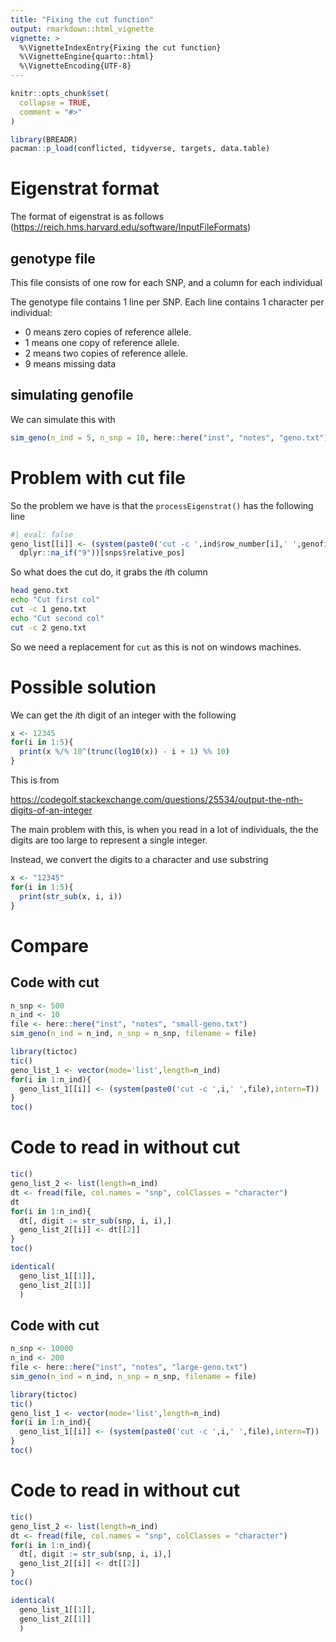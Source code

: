 ```yaml
---
title: "Fixing the cut function"
output: rmarkdown::html_vignette
vignette: >
  %\VignetteIndexEntry{Fixing the cut function}
  %\VignetteEngine{quarto::html}
  %\VignetteEncoding{UTF-8}
---
```


```r
knitr::opts_chunk$set(
  collapse = TRUE,
  comment = "#>"
)
```

```r
library(BREADR)
pacman::p_load(conflicted, tidyverse, targets, data.table)
```

# Eigenstrat format
The format of eigenstrat is as follows (<https://reich.hms.harvard.edu/software/InputFileFormats>)

## genotype file
This file consists of one row for each SNP, and a column for each individual


The genotype file contains 1 line per SNP. Each line contains 1 character per individual:

- 0 means zero copies of reference allele.
- 1 means one copy of reference allele.
- 2 means two copies of reference allele.
- 9 means missing data

## simulating genofile
We can simulate this with

```r
sim_geno(n_ind = 5, n_snp = 10, here::here("inst", "notes", "geno.txt"))
```

# Problem with cut file
So the problem we have is that the `processEigenstrat()` has the following line

```r
#| eval: false
geno_list[[i]] <- (system(paste0('cut -c ',ind$row_number[i],' ',genofile),intern=T) %>% 
  dplyr::na_if("9"))[snps$relative_pos]
```

So what does the cut do, it grabs the $i$th column

```bash
head geno.txt
echo "Cut first col"
cut -c 1 geno.txt
echo "Cut second col"
cut -c 2 geno.txt
```

So we need a replacement for `cut` as this is not on windows machines. 

# Possible solution
We can get the $i$th digit of an integer with the following

```r
x <- 12345
for(i in 1:5){
  print(x %/% 10^(trunc(log10(x)) - i + 1) %% 10)
}
```

This is from

<https://codegolf.stackexchange.com/questions/25534/output-the-nth-digits-of-an-integer>

The main problem with this, is when you read in a lot of individuals, the the digits are too large to represent a single integer. 

Instead, we convert the digits to a character and use substring

```r
x <- "12345"
for(i in 1:5){
  print(str_sub(x, i, i))
}
```

# Compare
## Code with cut

```r
n_snp <- 500
n_ind <- 10
file <- here::here("inst", "notes", "small-geno.txt")
sim_geno(n_ind = n_ind, n_snp = n_snp, filename = file)
```


```r
library(tictoc)
tic()
geno_list_1 <- vector(mode='list',length=n_ind)
for(i in 1:n_ind){
  geno_list_1[[i]] <- (system(paste0('cut -c ',i,' ',file),intern=T)) 
}
toc()
```


# Code to read in without cut

```r
tic()
geno_list_2 <- list(length=n_ind)
dt <- fread(file, col.names = "snp", colClasses = "character")
dt
for(i in 1:n_ind){
  dt[, digit := str_sub(snp, i, i),]
  geno_list_2[[i]] <- dt[[2]]
}
toc()
```


```r
identical(
  geno_list_1[[1]],
  geno_list_2[[1]]
  )
```


## Code with cut

```r
n_snp <- 10000
n_ind <- 200
file <- here::here("inst", "notes", "large-geno.txt")
sim_geno(n_ind = n_ind, n_snp = n_snp, filename = file)
```


```r
library(tictoc)
tic()
geno_list_1 <- vector(mode='list',length=n_ind)
for(i in 1:n_ind){
  geno_list_1[[i]] <- (system(paste0('cut -c ',i,' ',file),intern=T)) 
}
toc()
```


# Code to read in without cut

```r
tic()
geno_list_2 <- list(length=n_ind)
dt <- fread(file, col.names = "snp", colClasses = "character")
for(i in 1:n_ind){
  dt[, digit := str_sub(snp, i, i),]
  geno_list_2[[i]] <- dt[[2]]
}
toc()
```


```r
identical(
  geno_list_1[[1]],
  geno_list_2[[1]]
  )
```